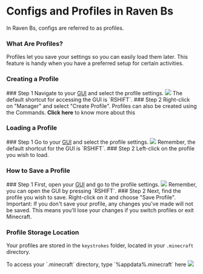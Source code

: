
# Configs and Profiles in Raven Bs

In Raven Bs, configs are referred to as profiles.

### What Are Profiles?
Profiles let you save your settings so you can easily load them later. This feature is handy when you have a preferred setup for certain activities.

<Cards>
<Card title="Creating a profile" href="#creating-a-profile" icon="✏" />
<Card title="Loading a profile" href="#loading-a-profile" icon="📂" />
<Card title="Saving a profile" href="#how-to-save-a-profile" icon="💾" />
<Card title="Profile storage location" href="#profile-storage-location" icon="📁"/>
</Cards>

### Creating a Profile
<Steps>
### Step 1
Navigate to your <a href="/Modules/Client/GUI">GUI</a> and select the profile settings.
<Image src="/beginner_1.png" width={212} height={116} />
<Callout type="info">The default shortcut for accessing the GUI is `RSHIFT`.</Callout>
### Step 2
Right-click on "Manager" and select "Create Profile".
</Steps>
<Callout type="default">Profiles can also be created using the Commands. <Link href="/Beginners/Commands"><strong>Click here</strong></Link> to know more about this</Callout>

### Loading a Profile
<Steps>
### Step 1
Go to your <a href="/Modules/Client/GUI">GUI</a> and select the profile settings.
<Image src="/beginner_1.png" width={212} height={116} />
<Callout type="info">Remember, the default shortcut for the GUI is `RSHIFT`.</Callout>
### Step 2
Left-click on the profile you wish to load.
</Steps>

### How to Save a Profile
<Steps>
### Step 1
First, open your <a href="/Modules/Client/GUI">GUI</a> and go to the profile settings.
<Image src="/beginner_1.png" width={212} height={116} />
<Callout type="info">Remember, you can open the GUI by pressing `RSHIFT`.</Callout>
### Step 2
Next, find the profile you wish to save. Right-click on it and choose "Save Profile".
<Callout type="error" emoji="🚫">
Important: If you don't save your profile, any changes you've made will not be saved. This means you'll lose your changes if you switch profiles or exit Minecraft.
</Callout>
</Steps>

### Profile Storage Location
Your profiles are stored in the `keystrokes` folder, located in your `.minecraft` directory.
<div>
  <Callout type="info">
    To access your `.minecraft` directory, type `%appdata%.minecraft` here
    <Image src="/beginner_2.png" width={832} height={86} />
  </Callout>
</div>